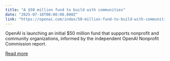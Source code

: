 ```yaml
---
title: "A $50 million fund to build with communities"
date: "2025-07-18T00:00:00.000Z"
link: "https://openai.com/index/50-million-fund-to-build-with-communities"
---
```


OpenAI is launching an initial $50 million fund that supports nonprofit and community organizations, informed by the independent OpenAI Nonprofit Commission report.

[Read more](https://openai.com/index/50-million-fund-to-build-with-communities)
